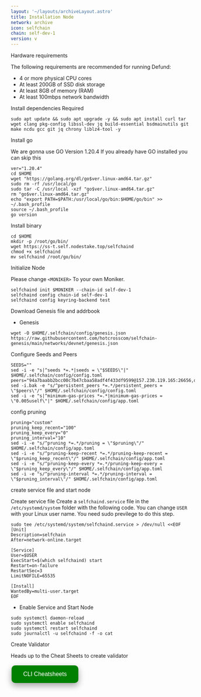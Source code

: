 ```yaml
---
layout: '~/layouts/archiveLayout.astro'
title: Installation Node
network: archive
icon: selfchain
chain: self-dev-1
version: v
---
```


 Hardware requirements

The following requirements are recommended for running Defund:

- 4 or more physical CPU cores
- At least 200GB of SSD disk storage
- At least 8GB of memory (RAM)
- At least 100mbps network bandwidth


 Install dependencies Required

```
sudo apt update && sudo apt upgrade -y && sudo apt install curl tar wget clang pkg-config libssl-dev jq build-essential bsdmainutils git make ncdu gcc git jq chrony liblz4-tool -y
```

 Install go

We are gonna use GO Version 1.20.4
If you already have GO installed you can skip this 

```
ver="1.20.4"
cd $HOME
wget "https://golang.org/dl/go$ver.linux-amd64.tar.gz"
sudo rm -rf /usr/local/go
sudo tar -C /usr/local -xzf "go$ver.linux-amd64.tar.gz"
rm "go$ver.linux-amd64.tar.gz"
echo "export PATH=$PATH:/usr/local/go/bin:$HOME/go/bin" >> ~/.bash_profile
source ~/.bash_profile
go version
```

 Install binary

```
cd $HOME
mkdir -p /root/go/bin/
wget https://ss-t.self.nodestake.top/selfchaind
chmod +x selfchaind
mv selfchaind /root/go/bin/
```

 Initialize Node

Please change `<MONIKER>` To your own Moniker.

```
selfchaind init $MONIKER --chain-id self-dev-1
selfchaind config chain-id self-dev-1
selfchaind config keyring-backend test
```

 Download Genesis file and addrbook

- Genesis

```
wget -O $HOME/.selfchain/config/genesis.json https://raw.githubusercontent.com/hotcrosscom/selfchain-genesis/main/networks/devnet/genesis.json
```

 Configure Seeds and Peers

```
SEEDS=""
sed -i -e "s|^seeds *=.*|seeds = \"$SEEDS\"|" $HOME/.selfchain/config/config.toml
peers="94a7baabb2bcc00c7b47cbaa58adf4f433df9599@157.230.119.165:26656,d3b5b6ca39c8c62152abbeac4669816166d96831@165.22.24.236:26656,35f478c534e2d58dc2c4acdf3eb22eeb6f23357f@165.232.125.66:26656"
sed -i.bak -e "s/^persistent_peers *=.*/persistent_peers = \"$peers\"/" $HOME/.selfchain/config/config.toml
sed -i -e "s|^minimum-gas-prices *=.*|minimum-gas-prices = \"0.005uself\"|" $HOME/.selfchain/config/app.toml
```

 config pruning

```
pruning="custom"
pruning_keep_recent="100"
pruning_keep_every="0"
pruning_interval="10"
sed -i -e "s/^pruning *=.*/pruning = \"$pruning\"/" $HOME/.selfchain/config/app.toml
sed -i -e "s/^pruning-keep-recent *=.*/pruning-keep-recent = \"$pruning_keep_recent\"/" $HOME/.selfchain/config/app.toml
sed -i -e "s/^pruning-keep-every *=.*/pruning-keep-every = \"$pruning_keep_every\"/" $HOME/.selfchain/config/app.toml
sed -i -e "s/^pruning-interval *=.*/pruning-interval = \"$pruning_interval\"/" $HOME/.selfchain/config/app.toml
```


 create service file and start node

Create service file
Create a `selfchaind.service` file in the `/etc/systemd/system` folder with the following code. 
You can change `USER` with your Linux user name. You need sudo previlege to do this step.

```
sudo tee /etc/systemd/system/selfchaind.service > /dev/null <<EOF
[Unit]
Description=selfchain
After=network-online.target

[Service]
User=$USER
ExecStart=$(which selfchaind) start
Restart=on-failure
RestartSec=3
LimitNOFILE=65535

[Install]
WantedBy=multi-user.target
EOF
```

- Enable Service and Start Node

```
sudo systemctl daemon-reload
sudo systemctl enable selfchaind
sudo systemctl restart selfchaind
sudo journalctl -u selfchaind -f -o cat
```
 Create Validator

Heads up to the Cheat Sheets to create validator

<a href="https://service.sychonix.com/archive/selfchain/cheat" target="_blank">
  <button style="background-color: green; border: none; color: white; padding: 15px 32px; text-align: center; text-decoration: none; display: inline-block; font-size: 16px; margin: 4px 2px; cursor: pointer; border-radius: 10px; box-shadow: 0 8px 16px 0 rgba(0,0,0,0.2), 0 6px 20px 0 rgba(0,0,0,0.19);" onmouseover="this.style.boxShadow='0 0 0 4px rgba(0,255,0,0.5)'" onmouseout="this.style.boxShadow='0 8px 16px 0 rgba(0,0,0,0.2), 0 6px 20px 0 rgba(0,0,0,0.19)'">CLI Cheatsheets</button>
</a>

